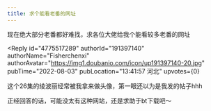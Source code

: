 ```yaml
---
title: 求个能看老番的网址
---
```



<Forum groupName="动画番剧" groupUrl="https://www.douban.com/group/596353/" archivedAt="2025-05-16T15:10:42.821Z">
  <Post
    id="272128766"
    title="求个能看老番的网址"
    url="https://www.douban.com/group/topic/272128766/?_spm_id=MjQ1OTkxNzA2"
    pubTime="2023-05-15"
    highlightUserId="191397140"
  >
现在绝大部分老番都好难找，求各位大佬给我个能看较多老番的网址

<Reply
  id="4775517289"
  authorId="191397140"
  authorName="Fisherchenxi"
  authorAvatar="https://img1.doubanio.com/icon/up191397140-20.jpg"
  pubTime="2022-08-03"
  pubLocation="13:41:57 河北"
  upvotes={0}
>
这个26集的绫波丽经常被我拿来做头像，第一眼还以为是我发的帖子hhh

正经回答的话，可能没太有这种网站，还是求助于bt下载吧～
</Reply>
  </Post>
</Forum>
